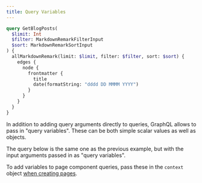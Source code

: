 ```yaml
---
title: Query Variables
---
```


```graphql preview
query GetBlogPosts(
  $limit: Int
  $filter: MarkdownRemarkFilterInput
  $sort: MarkdownRemarkSortInput
) {
  allMarkdownRemark(limit: $limit, filter: $filter, sort: $sort) {
    edges {
      node {
        frontmatter {
          title
          date(formatString: "dddd DD MMMM YYYY")
        }
      }
    }
  }
}
```

In addition to adding query arguments directly to queries, GraphQL allows to pass in "query variables". These can be both simple scalar values as well as objects.

The query below is the same one as the previous example, but with the input arguments passed in as "query variables".

To add variables to page component queries, pass these in the `context` object [when creating pages](https://gatsbyjs.org/docs/creating-and-modifying-pages/#creating-pages-in-gatsby-nodejs).
